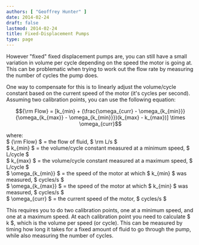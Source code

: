 ```yaml
---
authors: [ "Geoffrey Hunter" ]
date: 2014-02-24
draft: false
lastmod: 2014-02-24
title: Fixed-Displacement Pumps
type: page
---
```


However "fixed" fixed displacement pumps are, you can still have a small variation in volume per cycle depending on the speed the motor is going at. This can be problematic when trying to work out the flow rate by measuring the number of cycles the pump does.


One way to compensate for this is to linearly adjust the volume/cycle constant based on the current speed of the motor (it's cycles per second). Assuming two calibration points, you can use the following equation:

$${\rm Flow} = [k_{min} + (\frac{\omega_{curr} - \omega_{k_{min}}}{\omega_{k_{max}} - \omega_{k_{min}}})(k_{max} - k_{max})] \times \omega_{curr}$$

<p className="centered">	where:<br/>
	$ {\rm Flow} $ = the flow of fluid, $ \rm L/s $<br/>
	$ k_{min} $ = the volume/cycle constant measured at a minimum speed, $ L/cycle $<br/>
	$ k_{max} $ = the volume/cycle constant measured at a maximum speed, $ L/cycle $<br/>
	$ \omega_{k_{min}} $ = the speed of the motor at which $ k_{min} $ was measured, $ cycles/s $<br/>
	$ \omega_{k_{max}} $ = the speed of the motor at which $ k_{min} $ was measured, $ cycles/s $ <br/>
	$ \omega_{curr} $ = the current speed of the motor, $ cycles/s $<br/></p>

This requires you to do two calibration points, one at a minimum speed, and one at a maximum speed. At each calibration point you need to calculate $ k $, which is the volume per speed (or cycle). This can be measured by timing how long it takes for a fixed amount of fluid to go through the pump, while also measuring the number of cycles.
